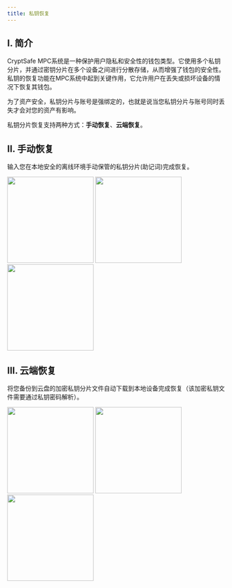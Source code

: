 ---
title: 私钥恢复
---

## I. 简介

CryptSafe MPC系统是一种保护用户隐私和安全性的钱包类型。它使用多个私钥分片，并通过密钥分片在多个设备之间进行分散存储，从而增强了钱包的安全性。私钥的恢复功能在MPC系统中起到关键作用，它允许用户在丢失或损坏设备的情况下恢复其钱包。

<Note>
为了资产安全，私钥分片与账号是强绑定的，也就是说当您私钥分片与账号同时丢失才会对您的资产有影响。
</Note>

私钥分片恢复支持两种方式：**手动恢复**、**云端恢复**。


## II. 手动恢复

输入您在本地安全的离线环境手动保管的私钥分片(助记词)完成恢复。

<div className="w-full flex items-center justify-center">
    <CardGroup cols={3}>
        <img src="/images/quickstart/mpc-recover1_cn.png" width="200"/>
        <img src="/images/quickstart/mpc-recover2_cn.png" width="200"/>
        <img src="/images/quickstart/mpc-recover3_cn.png" width="200"/>
    </CardGroup>
</div>

## III. 云端恢复

将您备份到云盘的加密私钥分片文件自动下载到本地设备完成恢复（该加密私钥文件需要通过私钥密码解析）。

<div className="w-full flex items-center justify-center">
    <CardGroup cols={3}>
        <img src="/images/quickstart/mpc-recovercloud1_cn.png" width="200"/>
        <img src="/images/quickstart/mpc-recovercloud2_cn.png" width="200"/>
        <img src="/images/quickstart/mpc-recovercloud3_cn.png" width="200"/>
    </CardGroup>
</div>

